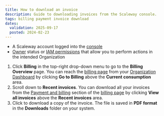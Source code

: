 ```yaml
---
title: How to download an invoice
description: Guide to downloading invoices from the Scaleway console.
tags: billing payment invoice download
dates:
  validation: 2025-09-17
  posted: 2024-02-23
---
```



<Requirements />

- A Scaleway account logged into the [console](https://account.scaleway.com/?service=elements)
- [Owner](/iam/concepts/#owner) status or [IAM permissions](/iam/concepts/#permission) that allow you to perform actions in the intended Organization


1. Click **Billing** in the top-right drop-down menu to go to the **Billing Overview** page.
    <Message type="tip">
      You can reach the [billing page](https://account.scaleway.com/?service=elementsbilling/overview) from your [Organization Dashboard](https://account.scaleway.com/?service=elementsorganization) by clicking **Go to Billing** above the **Current consumption** area.
    </Message>
2. Scroll down to **Recent invoices**.
    <Message type="note">
      You can download all your invoices from the [Payment and billing](https://account.scaleway.com/?service=elementsbilling/payment) section of the [billing page](https://account.scaleway.com/?service=elementsbilling) by clicking **View all invoices** above the **Recent invoices** area.
    </Message>
3. Click <Icon name="download" /> to download a copy of the invoice. The file is saved in **PDF format** in the **Downloads** folder on your system.